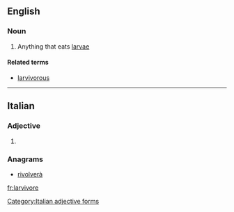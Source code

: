 ==English==

===Noun===
{{en-noun}}

# {{context|biology|lang=en}} Anything that eats [[larva]]e

====Related terms====
* [[larvivorous]]

----
==Italian==

===Adjective===
{{head|it|adjective form}}

# {{feminine plural of|larvivoro|lang=it}}

===Anagrams===
* [[rivolverà#Italian|rivolverà]]

[[Category:Italian adjective forms]]

[[fr:larvivore]]